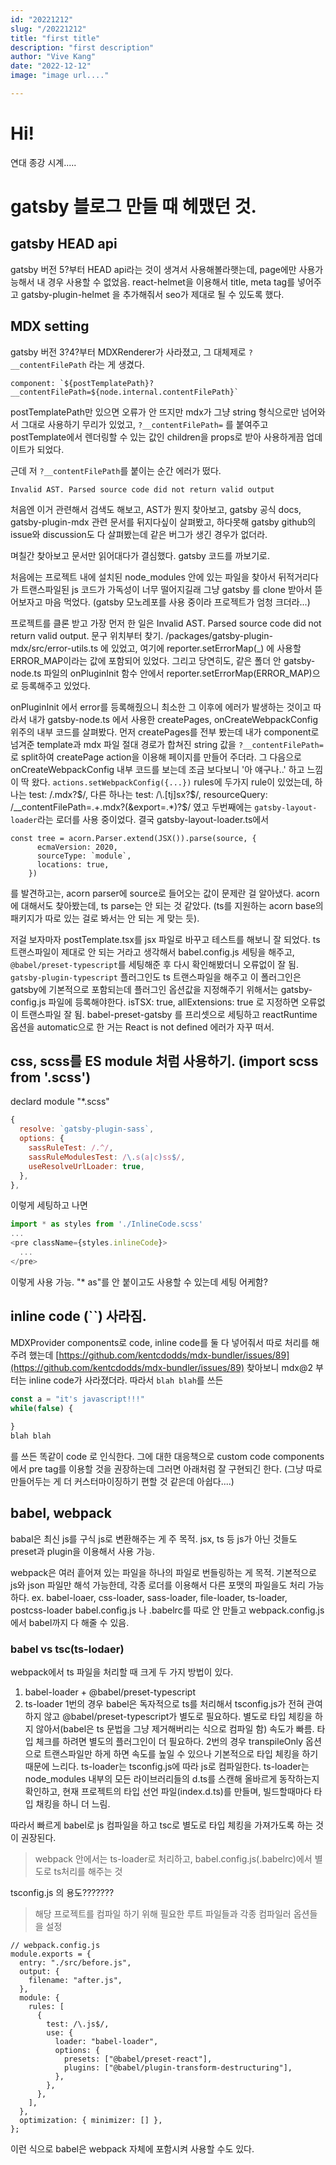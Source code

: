 ```yaml
---
id: "20221212"
slug: "/20221212"
title: "first title"
description: "first description"
author: "Vive Kang"
date: "2022-12-12"
image: "image url...."

---
```

  
# Hi!


연대 종강 시계.....



# gatsby 블로그 만들 때 헤맸던 것.
## gatsby HEAD api
gatsby 버전 5?부터 HEAD api라는 것이 생겨서 사용해볼라햇는데, page에만 사용가능해서 내 경우 사용할 수 없었음.
react-helmet을 이용해서 title, meta tag를 넣어주고 gatsby-plugin-helmet 을 추가해줘서 seo가 제대로 될 수 있도록 했다.


## MDX setting
gatsby 버전 3?4?부터 MDXRenderer가 사라졌고, 그 대체제로 `?__contentFilePath` 라는 게 생겼다.
```
component: `${postTemplatePath}?__contentFilePath=${node.internal.contentFilePath}`
```

postTemplatePath만 있으면 오류가 안 뜨지만 mdx가 그냥 string 형식으로만 넘어와서 그대로 사용하기 무리가 있었고,
`?__contentFilePath=` 를 붙여주고 postTemplate에서 렌더링할 수 있는 값인 children을 props로 받아 사용하게끔 업데이트가 되었다.

근데 저 `?__contentFilePath`를 붙이는 순간 에러가 떴다.

```
Invalid AST. Parsed source code did not return valid output
```

처음엔 이거 관련해서 검색도 해보고, AST가 뭔지 찾아보고, gatsby 공식 docs, gatsby-plugin-mdx 관련 문서를 뒤지다싶이 살펴봤고,
하다못해 gatsby github의 issue와 discussion도 다 살펴봤는데 같은 버그가 생긴 경우가 없더라.

며칠간 찾아보고 문서만 읽어대다가 결심했다. gatsby 코드를 까보기로.

처음에는 프로젝트 내에 설치된 node_modules 안에 있는 파일을 찾아서 뒤적거리다가 트랜스파일된 js 코드가 가독성이 너무 떨어지길래 
그냥 gatsby 를 clone 받아서 뜯어보자고 마음 먹었다.
(gatsby 모노레포를 사용 중이라 프로젝트가 엄청 크더라...)

프로젝트를 클론 받고 가장 먼저 한 일은 Invalid AST. Parsed source code did not return valid output. 문구 위치부터 찾기.
/packages/gatsby-plugin-mdx/src/error-utils.ts 에 있었고, 여기에 reporter.setErrorMap(_) 에 사용할 ERROR_MAP이라는 값에 포함되어 있었다.
그리고 당연히도, 같은 폴더 안 gatsby-node.ts 파일의 onPluginInit 함수 안에서 reporter.setErrorMap(ERROR_MAP)으로 등록해주고 있었다.

onPluginInit 에서 error를 등록해줬으니 최소한 그 이후에 에러가 발생하는 것이고 따라서 내가 gatsby-node.ts 에서 사용한 createPages, onCreateWebpackConfig 위주의 내부 코드를 살펴봤다.
먼저 createPages를 전부 봤는데 내가 component로 넘겨준 template과 mdx 파일 절대 경로가 합쳐진 string 값을 `?__contentFilePath=` 로 split하여 createPage action을 이용해 페이지를 만들어 주더라.
그 다음으로 onCreateWebpackConfig 내부 코드를 보는데 조금 보다보니 '아 얘구나..' 하고 느낌이 딱 왔다.
`actions.setWebpackConfig({...})` rules에 두가지 rule이 있었는데, 하나는 test: /\.mdx?$/, 다른 하나는 test: /\.[tj]sx?$/, resourceQuery: /__contentFilePath=.+\.mdx?(&export=.*)?$/ 였고 두번째에는 `gatsby-layout-loader`라는 로더를 사용 중이었다.
결국 gatsby-layout-loader.ts에서 
```
const tree = acorn.Parser.extend(JSX()).parse(source, {
      ecmaVersion: 2020,
      sourceType: `module`,
      locations: true,
    })
```
를 발견하고는, acorn parser에 source로 들어오는 값이 문제란 걸 알아냈다.
acorn에 대해서도 찾아봤는데, ts parse는 안 되는 것 같았다. (ts를 지원하는 acorn base의 패키지가 따로 있는 걸로 봐서는 안 되는 게 맞는 듯).

저걸 보자마자 postTemplate.tsx를 jsx 파일로 바꾸고 테스트를 해보니 잘 되었다. ts 트랜스파일이 제대로 안 되는 거라고 생각해서 babel.config.js 세팅을 해주고, `@babel/preset-typescript`를 세팅해준 후 다시 확인해봤더니 오류없이 잘 됨.
`gatsby-plugin-typescript` 플러그인도 ts 트랜스파일을 해주고 이 폴러그인은 gatsby에 기본적으로 포함되는데 플러그인 옵션값을 지정해주기 위해서는 gatsby-config.js 파일에 등록해야한다. isTSX: true, allExtensions: true 로 지정하면 오류없이 트랜스파일 잘 됨.
babel-preset-gatsby 를 프리셋으로 세팅하고 reactRuntime 옵션을 automatic으로 한 거는 React is not defined 에러가 자꾸 떠서.

## css, scss를 ES module 처럼 사용하기. (import scss from '.scss')
declard module "*.scss"
```js
{
  resolve: `gatsby-plugin-sass`,
  options: {
    sassRuleTest: /.^/,
    sassRuleModulesTest: /\.s(a|c)ss$/,
    useResolveUrlLoader: true,
  },
},
```
이렇게 세팅하고 나면 
```js
import * as styles from './InlineCode.scss'
...
<pre className={styles.inlineCode}>
  ...
</pre>
```
이렇게 사용 가능.
"* as"를 안 붙이고도 사용할 수 있는데 세팅 어케함?




## inline code (``) 사라짐.
MDXProvider components로 code, inline code를 둘 다 넣어줘서 따로 처리를 해주려 했는데 [https://github.com/kentcdodds/mdx-bundler/issues/89](https://github.com/kentcdodds/mdx-bundler/issues/89) 찾아보니 mdx@2 부터는 inline code가 사라졌더라.
따라서 `blah blah`를 쓰든 
```js
const a = "it's javascript!!!"
while(false) {
  
}
blah blah 
```
를 쓰든 똑같이 code 로 인식한다. 
그에 대한 대응책으로 custom code components 에서 pre tag를 이용할 것을 권장하는데 그러면 아래처럼 잘 구현되긴 한다.
(그냥 따로 만들어두는 게 더 커스터마이징하기 편할 것 같은데 아쉽다....)





## babel, webpack
babal은 최신 js를 구식 js로 변환해주는 게 주 목적.
jsx, ts 등 js가 아닌 것들도 preset과 plugin을 이용해서 사용 가능.

webpack은 여러 흩어져 있는 파일을 하나의 파일로 번들링하는 게 목적.
기본적으로 js와 json 파일만 해석 가능한데, 각종 로더를 이용해서 다른 포맷의 파일을도 처리 가능하다.
ex. babel-loaer, css-loader, sass-loader, file-loader, ts-loader, postcss-loader
babel.config.js 나 .babelrc를 따로 안 만들고 webpack.config.js 에서 babel까지 다 해줄 수 있음.

### babel vs tsc(ts-lodaer)
webpack에서 ts 파일을 처리할 때 크게 두 가지 방법이 있다.
1. babel-loader + @babel/preset-typescript
2. ts-loader
1번의 경우 babel은 독자적으로 ts를 처리해서 tsconfig.js가 전혀 관여하지 않고 @babel/preset-typescript가 별도로 필요하다.
별도로 타입 체킹을 하지 않아서(babel은 ts 문법을 그냥 제거해버리는 식으로 컴파일 함) 속도가 빠름.
타입 체크를 하려면 별도의 플러그인이 더 필요하다.
2번의 경우 transpileOnly 옵션으로 트랜스파일만 하게 하면 속도를 높일 수 있으나 기본적으로 타입 체킹을 하기 때문에 느리다.
ts-loader는 tsconfig.js에 따라 js로 컴파일한다.
ts-loader는 node_modules 내부의 모든 라이브러리들의 d.ts를 스캔해 올바르게 동작하는지 확인하고, 현재 프로젝트의 타입 선언 파일(index.d.ts)를 만들며, 빌드할때마다 타입 채킹을 하니 더 느림.

따라서 빠르게 babel로 js 컴파일을 하고 tsc로 별도로 타입 체킹을 가져가도록 하는 것이 권장된다.
> webpack 안에서는 ts-loader로 처리하고, babel.config.js(.babelrc)에서 별도로 ts처리를 해주는 것

tsconfig.js 의 용도???????
> 해당 프로젝트를 컴파일 하기 위해 필요한 루트 파일들과 각종 컴파일러 옵션들을 설정
> 



```
// webpack.config.js
module.exports = {
  entry: "./src/before.js",
  output: {
    filename: "after.js",
  },
  module: {
    rules: [
      {
        test: /\.js$/,
        use: {
          loader: "babel-loader",
          options: {
            presets: ["@babel/preset-react"],
            plugins: ["@babel/plugin-transform-destructuring"],
          },
        },
      },
    ],
  },
  optimization: { minimizer: [] },
};
```
이런 식으로 babel은 webpack 자체에 포함시켜 사용할 수도 있다.